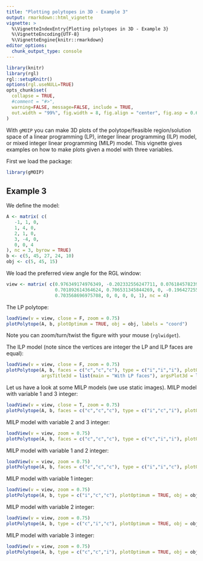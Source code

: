 ```yaml
---
title: "Plotting polytopes in 3D - Example 3"
output: rmarkdown::html_vignette
vignette: >
  %\VignetteIndexEntry{Plotting polytopes in 3D - Example 3}
  %\VignetteEncoding{UTF-8}
  %\VignetteEngine{knitr::rmarkdown}
editor_options: 
  chunk_output_type: console
---
```


```r
library(knitr)
library(rgl)
rgl::setupKnitr()
options(rgl.useNULL=TRUE)
opts_chunk$set(
  collapse = TRUE,
  #comment = "#>",
  warning=FALSE, message=FALSE, include = TRUE, 
  out.width = "99%", fig.width = 8, fig.align = "center", fig.asp = 0.62
)
```

With `gMOIP` you can make 3D plots of the polytope/feasible region/solution space of a linear programming (LP), integer linear programming (ILP) model, or mixed integer linear programming (MILP) model. This vignette gives examples on how to make plots given a model with three variables. 

First we load the package:

```r
library(gMOIP)
```

## Example 3

We define the model:

```r
A <- matrix( c(
   -1, 1, 0,
   1, 4, 0,
   2, 1, 0,
   3, -4, 0,
   0, 0, 4
), nc = 3, byrow = TRUE)
b <- c(5, 45, 27, 24, 10)
obj <- c(5, 45, 15)
```

We load the preferred view angle for the RGL window:

```r
view <- matrix( c(0.976349174976349, -0.202332556247711, 0.0761845782399178, 0, 0.0903248339891434,
                  0.701892614364624, 0.706531345844269, 0, -0.196427255868912, -0.682940244674683,
                  0.703568696975708, 0, 0, 0, 0, 1), nc = 4)
```

The LP polytope:

```r
loadView(v = view, close = F, zoom = 0.75)
plotPolytope(A, b, plotOptimum = TRUE, obj = obj, labels = "coord")
```

Note you can zoom/turn/twist the figure with your mouse (`rglwidget`).

The ILP model (note since the vertices are integer the LP and ILP faces are equal):

```r
loadView(v = view, close = F, zoom = 0.75)
plotPolytope(A, b, faces = c("c","c","c"), type = c("i","i","i"), plotOptimum = TRUE, obj = obj, 
             argsTitle3d = list(main = "With LP faces"), argsPlot3d = list(box = F, axes = T) )
```


Let us have a look at some MILP models (we use static images). MILP model with variable 1 and 3 
integer:

```r
loadView(v = view, close = T, zoom = 0.75)
plotPolytope(A, b, faces = c("c","c","c"), type = c("i","c","i"), plotOptimum = TRUE, obj = obj)
```

MILP model with variable 2 and 3 integer:

```r
loadView(v = view, zoom = 0.75)
plotPolytope(A, b, faces = c("c","c","c"), type = c("c","i","i"), plotOptimum = TRUE, obj = obj)
```

MILP model with variable 1 and 2 integer:

```r
loadView(v = view, zoom = 0.75)
plotPolytope(A, b, faces = c("c","c","c"), type = c("i","i","c"), plotOptimum = TRUE, obj = obj)
```

MILP model with variable 1 integer:

```r
loadView(v = view, zoom = 0.75)
plotPolytope(A, b, type = c("i","c","c"), plotOptimum = TRUE, obj = obj, plotFaces = FALSE)
```

MILP model with variable 2 integer:

```r
loadView(v = view, zoom = 0.75)
plotPolytope(A, b, type = c("c","i","c"), plotOptimum = TRUE, obj = obj, plotFaces = FALSE)
```

MILP model with variable 3 integer:

```r
loadView(v = view, zoom = 0.75)
plotPolytope(A, b, type = c("c","c","i"), plotOptimum = TRUE, obj = obj, plotFaces = FALSE)
```
